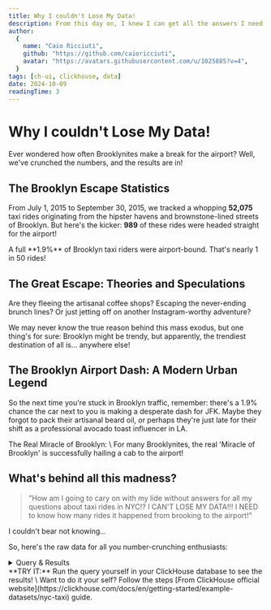 ```yaml
---
title: Why I couldn't Lose My Data!
description: From this day on, I knew I can get all the answers I need from my data.
author:
  {
    name: "Caio Ricciuti",
    github: "https://github.com/caioricciuti",
    avatar: "https://avatars.githubusercontent.com/u/1025885?v=4",
  }
tags: [ch-ui, clickhouse, data]
date: 2024-10-09
readingTime: 3
---
```



# Why I couldn't Lose My Data!

Ever wondered how often Brooklynites make a break for the airport? Well, we've crunched the numbers, and the results are in!

## The Brooklyn Escape Statistics

From July 1, 2015 to September 30, 2015, we tracked a whopping **52,075** taxi rides originating from the hipster havens and brownstone-lined streets of Brooklyn. But here's the kicker: **989** of these rides were headed straight for the airport!

<Callout type='info' emoji="📈"> 
A full **1.9%** of Brooklyn taxi riders were airport-bound. That's nearly 1 in 50 rides!
</Callout>

## The Great Escape: Theories and Speculations

Are they fleeing the artisanal coffee shops? Escaping the never-ending brunch lines? Or just jetting off on another Instagram-worthy adventure?

We may never know the true reason behind this mass exodus, but one thing's for sure: Brooklyn might be trendy, but apparently, the trendiest destination of all is... anywhere else!

## The Brooklyn Airport Dash: A Modern Urban Legend

So the next time you're stuck in Brooklyn traffic, remember: there's a 1.9% chance the car next to you is making a desperate dash for JFK. Maybe they forgot to pack their artisanal beard oil, or perhaps they're just late for their shift as a professional avocado toast influencer in LA.

<Callout type='info'> 
The Real Miracle of Brooklyn: \
For many Brooklynites, the real 'Miracle of Brooklyn' is successfully hailing a cab to the airport!
</Callout>

## What's behind all this madness?

> "How am I going to cary on with my lide without answers for all my questions about taxi rides in NYC!? I CAN'T LOSE MY DATA!!! I NEED to know how many rides it happened from brooking to the airport!"

I couldn't bear not knowing...

So, here's the raw data for all you number-crunching enthusiasts:

<details>
<summary>Query & Results</summary>

```sql copy
SELECT
  MIN(pickup_datetime) AS earliest_date,
  MAX(pickup_datetime) AS latest_date,
  COUNT(*) AS total_brooklyn_rides,
  SUM(
    CASE
      WHEN dropoff_ntaname = 'Airport' THEN 1
      ELSE 0
    END
  ) AS brooklyn_to_airport_rides,
  ROUND(
    SUM(
      CASE
        WHEN dropoff_ntaname = 'Airport' THEN 1
        ELSE 0
      END
    ) * 100.0 / COUNT(*),
    2
  ) AS brooklyn_to_airport_percentage
FROM
  trips
WHERE
  pickup_ntaname IN (
    'Park Slope-Gowanus',
    'DUMBO-Vinegar Hill-Downtown Brooklyn-Boerum Hill',
    'Williamsburg',
    'Bedford',
    'North Side-South Side',
    'Brooklyn Heights-Cobble Hill',
    'Prospect Heights',
    'Clinton Hill',
    'Carroll Gardens-Columbia Street-Red Hook',
    'Bushwick South',
    'Fort Greene',
    'Crown Heights North',
    'Sunset Park West',
    'Bushwick North',
    'Greenpoint',
    'East Williamsburg',
    'Ocean Hill',
    'Stuyvesant Heights',
    'Kensington-Ocean Parkway',
    'Flatlands',
    'Bay Ridge',
    'Erasmus',
    'Crown Heights South',
    'Windsor Terrace',
    'Flatbush',
    'Dyker Heights',
    'Sunset Park East',
    'Canarsie',
    'East New York',
    'East Flatbush-Farragut',
    'Borough Park',
    'Prospect Lefferts Gardens-Wingate',
    'Seagate-Coney Island',
    'Starrett City',
    'Homecrest',
    'Midwood',
    'Cypress Hills-City Line',
    'Bath Beach',
    'Bensonhurst West',
    'Rugby-Remsen Village',
    'Ocean Parkway South',
    'East New York (Pennsylvania Ave)',
    'Madison',
    'Gravesend',
    'Bensonhurst East',
    'Sheepshead Bay-Gerritsen Beach-Manhattan Beach',
    'Georgetown-Marine Park-Bergen Beach-Mill Basin',
    'Brownsville',
    'Brighton Beach'
  )
```

```json
[
  {
    "earliest_date": "2015-07-01 00:05:52",
    "latest_date": "2015-09-30 23:51:59",
    "total_brooklyn_rides": "52075",
    "brooklyn_to_airport_rides": "989",
    "brooklyn_to_airport_percentage": 1.9
  }
]
```

</details>

<Callout>
**TRY IT:** Run the query yourself in your ClickHouse database to see the results!  \
Want to do it your self? Follow the steps [From ClickHouse official website](https://clickhouse.com/docs/en/getting-started/example-datasets/nyc-taxi) guide.
</Callout>
